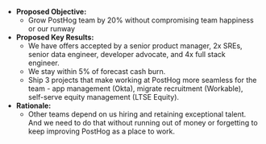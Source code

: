 * **Proposed Objective:**
    * Grow PostHog team by 20% without compromising team happiness or our runway
* **Proposed Key Results:**
    * We have offers accepted by a senior product manager, 2x SREs, senior data engineer, developer advocate, and 4x full stack engineer.
    * We stay within 5% of forecast cash burn. 
    * Ship 3 projects that make working at PostHog more seamless for the team - app management (Okta), migrate recruitment (Workable), self-serve equity management (LTSE Equity).
* **Rationale:**
    * Other teams depend on us hiring and retaining exceptional talent. And we need to do that without running out of money or forgetting to keep improving PostHog as a place to work. 